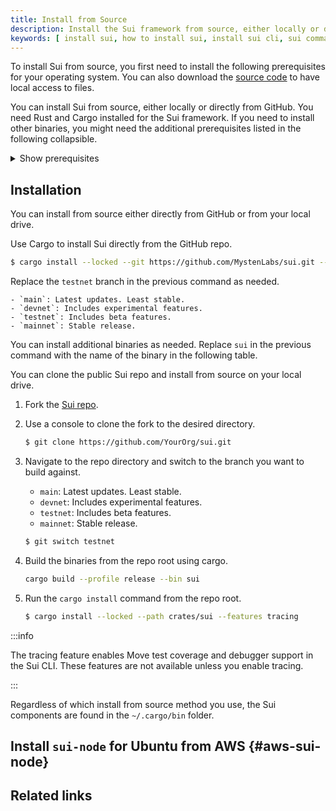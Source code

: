 ```yaml
---
title: Install from Source
description: Install the Sui framework from source, either locally or directly from GitHub.
keywords: [ install sui, how to install sui, install sui cli, sui command line interface, install from source, source install ]
---
```


<ImportContent source="info-easy-install" mode="snippet" /> 

To install Sui from source, you first need to install the following prerequisites for your operating system. You can also download the [source code](/references/contribute/sui-environment) to have local access to files.

You can install Sui from source, either locally or directly from GitHub. You need Rust and Cargo installed for the Sui framework. If you need to install other binaries, you might need the additional prerequisites listed in the following collapsible.

<details>
<summary>
Show prerequisites
</summary>
<ImportContent source="install-prereqs.mdx" mode="snippet" />
</details>

## Installation

You can install from source either directly from GitHub or from your local drive.

<Tabs>

<TabItem label="GitHub source" value="github">

Use Cargo to install Sui directly from the GitHub repo. 

```sh
$ cargo install --locked --git https://github.com/MystenLabs/sui.git --branch testnet sui --features tracing
```

Replace the `testnet` branch in the previous command as needed.

    - `main`: Latest updates. Least stable.
    - `devnet`: Includes experimental features.
    - `testnet`: Includes beta features.
    - `mainnet`: Stable release.

You can install additional binaries as needed. Replace `sui` in the previous command with the name of the binary in the following table.

<ImportContent source="lists/binaries-file-list.mdx" mode="snippet" />

</TabItem>

<TabItem label="Local source" value="local">

You can clone the public Sui repo and install from source on your local drive.

1. Fork the [Sui repo](https://github.com/MystenLabs/sui).

1. Use a console to clone the fork to the desired directory. 

    ```sh
    $ git clone https://github.com/YourOrg/sui.git
    ```
1. Navigate to the repo directory and switch to the branch you want to build against.

    - `main`: Latest updates. Least stable.
    - `devnet`: Includes experimental features.
    - `testnet`: Includes beta features.
    - `mainnet`: Stable release.

    ```sh
    $ git switch testnet
    ```
1. Build the binaries from the repo root using cargo.

    ```sh
    cargo build --profile release --bin sui
    ```

1. Run the `cargo install` command from the repo root.

    ```sh
    $ cargo install --locked --path crates/sui --features tracing
    ```
</TabItem>

</Tabs>

:::info

The tracing feature enables Move test coverage and debugger support in the Sui CLI. These features are not available unless you enable tracing.

:::

Regardless of which install from source method you use, the Sui components are found in the `~/.cargo/bin` folder.

## Install `sui-node` for Ubuntu from AWS {#aws-sui-node}

<ImportContent source="install-sui-node.mdx" mode="snippet" />

## Related links

